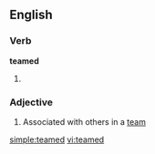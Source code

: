 ==English==

===Verb===
'''teamed'''

# {{past of|[[team]]}}

===Adjective===
{{en-adj|-}}

# Associated with others in a [[team]]

[[simple:teamed]]
[[vi:teamed]]